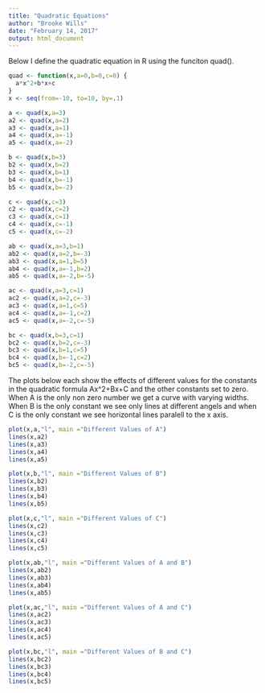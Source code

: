 ```yaml
---
title: "Quadratic Equations"
author: "Brooke Wills"
date: "February 14, 2017"
output: html_document
---
```


Below I define the quadratic equation in R using the funciton quad().

```r
quad <- function(x,a=0,b=0,c=0) {
  a*x^2+b*x+c
}
x <- seq(from=-10, to=10, by=.1)

a <- quad(x,a=3)
a2 <- quad(x,a=2)
a3 <- quad(x,a=1)
a4 <- quad(x,a=-1)
a5 <- quad(x,a=-2)

b <- quad(x,b=3)
b2 <- quad(x,b=2)
b3 <- quad(x,b=1)
b4 <- quad(x,b=-1)
b5 <- quad(x,b=-2)

c <- quad(x,c=3)
c2 <- quad(x,c=2)
c3 <- quad(x,c=1)
c4 <- quad(x,c=-1)
c5 <- quad(x,c=-2)

ab <- quad(x,a=3,b=1)
ab2 <- quad(x,a=2,b=-3)
ab3 <- quad(x,a=1,b=5)
ab4 <- quad(x,a=-1,b=2)
ab5 <- quad(x,a=-2,b=-5)

ac <- quad(x,a=3,c=1)
ac2 <- quad(x,a=2,c=-3)
ac3 <- quad(x,a=1,c=5)
ac4 <- quad(x,a=-1,c=2)
ac5 <- quad(x,a=-2,c=-5)

bc <- quad(x,b=3,c=1)
bc2 <- quad(x,b=2,c=-3)
bc3 <- quad(x,b=1,c=5)
bc4 <- quad(x,b=-1,c=2)
bc5 <- quad(x,b=-2,c=-5)
```

The plots below each show the effects of different values for the constants in the quadratic formula Ax^2+Bx+C and the other constants set to zero. When A is the only non zero number we get a curve with varying widths. When B is the only constant we see only lines at different angels and when C is the only constant we see horizontal lines paralell to the x axis. 

```r

plot(x,a,"l", main ="Different Values of A")
lines(x,a2)
lines(x,a3)
lines(x,a4)
lines(x,a5)

plot(x,b,"l", main ="Different Values of B")
lines(x,b2)
lines(x,b3)
lines(x,b4)
lines(x,b5)

plot(x,c,"l", main ="Different Values of C")
lines(x,c2)
lines(x,c3)
lines(x,c4)
lines(x,c5)

plot(x,ab,"l", main ="Different Values of A and B")
lines(x,ab2)
lines(x,ab3)
lines(x,ab4)
lines(x,ab5)

plot(x,ac,"l", main ="Different Values of A and C")
lines(x,ac2)
lines(x,ac3)
lines(x,ac4)
lines(x,ac5)

plot(x,bc,"l", main ="Different Values of B and C")
lines(x,bc2)
lines(x,bc3)
lines(x,bc4)
lines(x,bc5)
```

